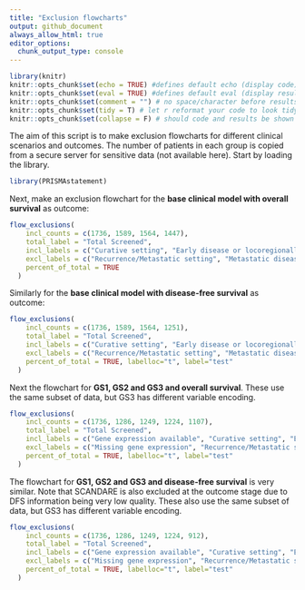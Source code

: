 ```yaml
---
title: "Exclusion flowcharts"
output: github_document
always_allow_html: true
editor_options: 
  chunk_output_type: console
---
```


```r
library(knitr)
knitr::opts_chunk$set(echo = TRUE) #defines default echo (display code)
knitr::opts_chunk$set(eval = TRUE) #defines default eval (display result of code)
knitr::opts_chunk$set(comment = "") # no space/character before results (e.g. in tables)
knitr::opts_chunk$set(tidy = T) # let r reformat your code to look tidy in the output
knitr::opts_chunk$set(collapse = F) # should code and results be shown in the same chunk (=T) or be split in several chunks in the document (=F)
```

The aim of this script is to make exclusion flowcharts for different clinical scenarios and outcomes. The number of patients in each group is copied from a secure server for sensitive data (not available here). Start by loading the library.

```r
library(PRISMAstatement)
```

Next, make an exclusion flowchart for the **base clinical model with overall survival** as outcome:

```r
flow_exclusions(
    incl_counts = c(1736, 1589, 1564, 1447),
    total_label = "Total Screened",
    incl_labels = c("Curative setting", "Early disease or locoregionally advanced disease", "Outcome available"),
    excl_labels = c("Recurrence/Metastatic setting", "Metastatic disease", "Missing outcome"),
    percent_of_total = TRUE
  )

```

Similarly for the **base clinical model with disease-free survival** as outcome:

```r
flow_exclusions(
    incl_counts = c(1736, 1589, 1564, 1251),
    total_label = "Total Screened",
    incl_labels = c("Curative setting", "Early disease or locoregionally advanced disease", "Outcome available"),
    excl_labels = c("Recurrence/Metastatic setting", "Metastatic disease", "Missing outcome"),
    percent_of_total = TRUE, labelloc="t", label="test"
  )

```

Next the flowchart for **GS1, GS2 and GS3 and overall survival**. These use the same subset of data, but GS3 has different variable encoding. 

```r
flow_exclusions(
    incl_counts = c(1736, 1286, 1249, 1224, 1107),
    total_label = "Total Screened",
    incl_labels = c("Gene expression available", "Curative setting", "Early disease or locoregionally advanced disease", "Outcome available"),
    excl_labels = c("Missing gene expression", "Recurrence/Metastatic setting", "Metastatic disease", "Missing outcome"),
    percent_of_total = TRUE, labelloc="t", label="test"
  )

```

The flowchart for **GS1, GS2 and GS3 and disease-free survival** is very similar. Note that SCANDARE is also excluded at the outcome stage due to DFS information being very low quality. These also use the same subset of data, but GS3 has different variable encoding. 

```r
flow_exclusions(
    incl_counts = c(1736, 1286, 1249, 1224, 912),
    total_label = "Total Screened",
    incl_labels = c("Gene expression available", "Curative setting", "Early disease or locoregionally advanced disease", "Outcome available"),
    excl_labels = c("Missing gene expression", "Recurrence/Metastatic setting", "Metastatic disease", "Missing outcome"),
    percent_of_total = TRUE, labelloc="t", label="test"
  )

```
